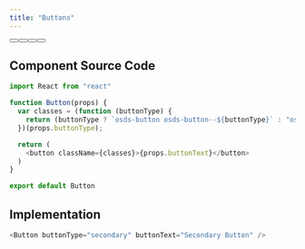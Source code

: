 ```yaml
---
title: "Buttons"
---
```



<div class="osds-button-group">
  <Button buttonText="Primary Button" />
  <Button buttonType="secondary" buttonText="Secondary Button" />
  <Button buttonType="outline" buttonText="Alt Primary Button" />
  <Button buttonType="outline-secondary" buttonText="Alt Secondary Button" />
</div>

## Component Source Code

```js
import React from "react"

function Button(props) {
  var classes = (function (buttonType) {
    return (buttonType ? `osds-button osds-button--${buttonType}` : "osds-button");
  })(props.buttonType);

  return (
    <button className={classes}>{props.buttonText}</button>
  )
}

export default Button
```

## Implementation

```js
<Button buttonType="secondary" buttonText="Secondary Button" />
```

